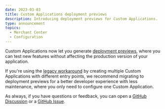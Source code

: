 ```yaml
---
date: 2023-03-03
title: Custom Applications deployment previews
description: Introducing deployment previews for Custom Applications.
type: announcement
topics:
  - Merchant Center
  - Configuration
---
```


Custom Applications now let you generate [deployment previews](/concepts/deployment-previews), where you can test new features without affecting the production version of your application.

If you're using the [legacy workaround](../help-needed#legacy-workaround) by creating multiple Custom Applications with different entry points, we recommend migrating to deployment previews for a better developer experience with less maintenance, where you only need to configure one Custom Application.

As always, if you have questions or feedback, you can open a [GitHub Discussion](https://github.com/commercetools/merchant-center-application-kit/discussions) or a [GitHub Issue](https://github.com/commercetools/merchant-center-application-kit/issues).
